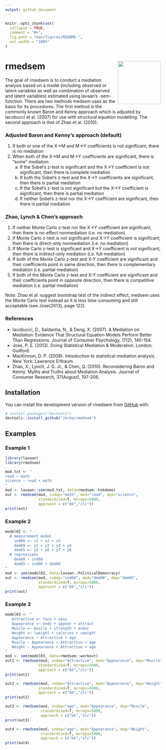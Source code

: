 ```yaml
---
output: github_document
---
```


<!-- README.md is generated from README.Rmd. Please edit that file -->

```r
knitr::opts_chunk$set(
  collapse = TRUE,
  comment = "#>",
  fig.path = "man/figures/README-",
  out.width = "100%"
)
```

# rmedsem <a href="https://ihrke.github.io/rmedsem/"><img src="man/figures/logo.png" align="right" height="139" /></a>

<!-- badges: start -->
<!-- badges: end -->


The goal of rmedsem is to conduct a mediation analysis based on a model (including observed or latent variables as well as combination of observed and latent variables) estimated using lavaan's -sem- function. There are two methods medsem uses as the basis for its procedures. The first method is the commonly known Baron and Kenny approach which is adjusted by Iacobucci et al. (2007) for use with structural equation modelling. The second approach is that of Zhao et al. (2010).
  
### Adjusted Baron and Kenny's approach (default)

1) If both or one of the X->M and M->Y coefficients is not significant, there is no mediation
2) When both of the X->M and M->Y coefficients are significant, there is "some" mediation
   a) If the Sobel's z-test is significant and the X->Y coefficient is not significant, then there is complete mediation
   b) If both the Sobel's z-test and the X->Y coefficients are significant, then there is partial mediation
   c) If the Sobel's z-test is not significant but the X->Y coefficient is significant, then there is partial mediation
   d) If neither Sobel's z-test nor the X->Y coefficient are significant, then there is partial mediation

### Zhao, Lynch & Chen's approach

1) If neither Monte Carlo z-test nor the X->Y coefficient are significant, then there is no-effect nonmediation (i.e. no mediation)
2) If Monte Carlo z-test is not significant and X->Y coefficient is significant, then there is direct-only nonmediation (i.e. no mediation)
3) If Monte Carlo z-test is significant and X->Y coefficient is not significant, then there is indirect-only mediation (i.e. full mediation)
4) If both of the Monte Carlo z-test and X-Y coefficient are significant and their coefficients point in same direction, then there is complementary
    mediation (i.e. partial mediation)
5) If both of the Monte Carlo z-test and X-Y coefficient are significant and their coefficients point in opposite direction, then there is competitive mediation (i.e. partial mediation)

Note: Zhao et al. suggest bootstrap test of the indirect effect, medsem uses the Monte Carlo test instead as it is less time-consuming and still acceptable (see Jose(2013), page 122).

### References 

- Iacobucci, D., Saldanha, N., & Deng, X. (2007). A Mediation on Mediation: Evidence That Structural Equation Models Perform Better Than Regressions. Journal of Consumer Psychology, 17(2), 140-154.
- Jose, P. E. (2013). Doing Statistical Mediation & Moderation.  London: Guilford.
- MacKinnon, D. P. (2008). Introduction to statistical mediation analysis. New York: Lawrence Erlbaum.
- Zhao, X., Lynch, J. G. Jr., & Chen, Q. (2010). Reconsidering Baron and Kenny: Myths and Truths about Mediation Analysis. Journal of Consumer Research, 37(August), 197-206.

## Installation

You can install the development version of rmedsem from
[GitHub](https://github.com/) with:

```r
# install.packages("devtools")
devtools::install_github("ihrke/rmedsem")
```

## Examples 

### Example 1

```r
library(lavaan)
library(rmedsem)

mod.txt <- "
read ~ math
science ~ read + math
"
mod <- lavaan::sem(mod.txt, data=rmedsem::hsbdemo)
out <- rmedsem(mod, indep="math", med="read", dep="science", 
               standardized=T, mcreps=5000,
               approach = c("bk","zlc"))
print(out)
```

### Example 2

```r
model02 <- "
  # measurement model
    ind60 =~ x1 + x2 + x3
    dem60 =~ y1 + y2 + y3 + y4
    dem65 =~ y5 + y6 + y7 + y8
  # regressions
    dem60 ~ ind60
    dem65 ~ ind60 + dem60
"
mod <- sem(model02, data=lavaan::PoliticalDemocracy)
out <- rmedsem(mod, indep="ind60", med="dem60", dep="dem65",
               standardized=T, mcreps=5000,
               approach = c("bk","zlc"))
print(out)
```

### Example 3 

```r
model03 <- "
   Attractive =~ face + sexy
   Appearance =~ body + appear + attract
   Muscle =~ muscle + strength + endur
   Weight =~ lweight + calories + cweight
   Appearance ~ Attractive + age
   Muscle ~ Appearance + Attractive + age
   Weight ~ Appearance + Attractive + age
"
mod <- sem(model03, data=rmedsem::workout)
out1 <- rmedsem(mod, indep="Attractive", med="Appearance", dep="Muscle",
               standardized=T, mcreps=5000,
               approach = c("bk","zlc"))
print(out1)
```

```r
out2 <- rmedsem(mod, indep="Attractive", med="Appearance", dep="Weight",
               standardized=T, mcreps=5000,
               approach = c("bk","zlc"))
print(out2)
```

```r
out3 <- rmedsem(mod, indep="age", med="Appearance", dep="Muscle",
                standardized=T, mcreps=5000,
                approach = c("bk","zlc"))
print(out3)
```

```r
out4 <- rmedsem(mod, indep="age", med="Appearance", dep="Weight",
                standardized=T, mcreps=5000,
                approach = c("bk","zlc"))
print(out4)
```

